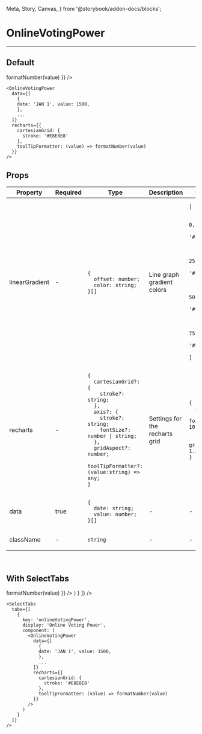   Meta, Story, Canvas,
} from '@storybook/addon-docs/blocks';

<Meta title="OnlineVotingPower" component={OnlineVotingPower} />

# OnlineVotingPower
---
## Default
<Canvas>
  <Story name="Default">
    <OnlineVotingPower
      data={data}
      recharts={{
        cartesianGrid: {
          stroke: '#E8E8E8'
        },
        toolTipFormatter: (value) => formatNumber(value)
      }}
    />
  </Story>
</Canvas>

```
<OnlineVotingPower
  data={[
    {
    date: 'JAN 1', value: 1500,
    },
    ...
  ]}
  recharts={{
    cartesianGrid: {
      stroke: '#E8E8E8'
    },
    toolTipFormatter: (value) => formatNumber(value)
  }}
/>
```
## Props
<table>
<thead>
  <tr>
    <th>Property</th>
    <th>Required</th>
    <th>Type</th>
    <th>Description</th>
    <th>Default</th>
  </tr>
  </thead>
<tbody>
  <tr>
    <td>linearGradient</td>
    <td>-</td>
    <td>

```
{
  offset: number;
  color: string;
}[]
```

  </td>
    <td>Line graph gradient colors</td>
  <td>

```
[
  {
    offset: 0,
    color: '#FD9526',
  },
  {
    offset: 25,
    color: '#f5d442',
  },
  {
    offset: 50,
    color: '#f03a85',
  },
  {
    offset: 75,
    color: '#b641fa',
  },
]
```

  </td>
  </tr>

  <tr>
    <td>recharts</td>
    <td>-</td>
    <td>

```
{
  cartesianGrid?: {
    stroke?: string;
  },
  axis?: {
    stroke?: string;
    fontSize?: number | string;
  },
  gridAspect?: number;
  toolTipFormatter?: (value:string) => any;
}
```

  </td>
    <td>Settings for the recharts grid</td>
  <td>

```
{
  axis: {
    fontSize: 10,
  },
  gridAspect: 1.5
}
```

  </td>
  </tr>

  <tr>
    <td>data</td>
    <td>true</td>
    <td>

```
{
  date: string;
  value: number;
}[]
```

  </td>
    <td>-</td>
      <td>-</td>
  </tr>

  <tr>
    <td>className</td>
    <td>-</td>
    <td>

`string`

  </td>
    <td>-</td>
    <td>-</td>
  </tr>
  </tbody>
</table>
<br/>

## With SelectTabs
<Canvas>
  <Story name="With SelectTabs">
    <SelectTabs
      tabs={[
        {
          key: 'onlineVotingPower',
          display: 'Online Voting Power',
          component: (
            <OnlineVotingPower
              data={data}
              recharts={{
                cartesianGrid: {
                  stroke: '#E8E8E8'
                },
                toolTipFormatter: (value) => formatNumber(value)
              }}
            />
          )
        }
      ]}
    />
  </Story>
</Canvas>

```
<SelectTabs
  tabs={[
    {
      key: 'onlineVotingPower',
      display: 'Online Voting Power',
      component: (
        <OnlineVotingPower
          data={[
            {
            date: 'JAN 1', value: 1500,
            },
            ...
          ]}
          recharts={{
            cartesianGrid: {
              stroke: '#E8E8E8'
            },
            toolTipFormatter: (value) => formatNumber(value)
          }}
        />
      )
    }
  ]}
/>
```
